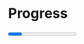 # Progress


<Progress />

—--

<Progress tone="tomato" />
<Progress tone="sky" />

<Display label="progress">
  <Progress tone="tomato" />
  <Progress tone="sky" />
  <Progress
    initialValue={0}
    trackColor="red"
    value={50}
    max={100}
    leftLabel="hello"
    rightLabel="world"
  />
</Display>
